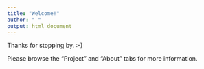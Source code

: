 ```yaml
---
title: "Welcome!"
author: " "
output: html_document
---
```


Thanks for stopping by. :-) 

Please browse the "Project" and "About" tabs for more information.


